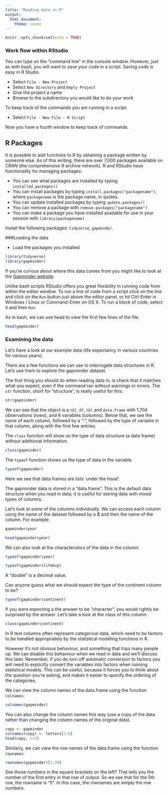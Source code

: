 ```yaml
---
title: "Reading data in R"
output: 
  html_document:
    theme: cosmo
---
```


```r
knitr::opts_chunk$set(echo = TRUE)
```

### Work flow within RStudio
You can type on the "command line" in the console window. However, just as with bash, you will want to save your code in a script. Saving code is easy in R Studio.

* Select `File - New Project  `
* Select `New Directory` and `Empty Project`  
* Give the project a name  
* Browse to the subdirectory you would like to do your work

To keep track of the commands you are running in a script:

* Select `File - New File - R Script`

Now you have a fourth window to keep track of commands.  

## R Packages

It is possible to add functions to R by
obtaining a package written by someone else. As of this writing, there
are over 7,000 packages available on CRAN (the comprehensive R archive
network). R and RStudio have functionality for managing packages:

* You can see what packages are installed by typing
  `installed.packages()`
* You can install packages by typing `install.packages("packagename")`,
  where `packagename` is the package name, in quotes.
* You can update installed packages by typing `update.packages()`
* You can remove a package with `remove.packages("packagename")`
* You can make a package you have installed available for use in your session with `library(packagename)`

Install the following packages: `tidyverse`, `gapminder`.

###Loading the data

* Load the packages you installed
```r
library(tidyverse)
library(gapminder)
```

If you're curious about where this data comes from you might like to
look at the [Gapminder website](http://www.gapminder.org/data/documentation/).

Unlike bash scripts RStudio offers you great flexibility in running code from within the editor
window. To run a line of code from a script click on the line and click on the `Run` button just above the editor panel, or hit Ctrl-Enter in Windows / Linux or Command-Enter on OS X. To run a block of code, select it and then `Run`.

As in bash, we can use head to view the first few lines of the file.

```r
head(gapminder)
```

### Examining the data

Let's have a look at our example
data (life expectancy in various countries for various years).

There are a few functions we can use to interrogate data structures in R. Let's use them to explore the gapminder dataset.

The first thing you should do when reading data in, is check that it matches what
you expect, even if the command ran without warnings or errors. The `str` function, short for "structure", is really useful for this:


```r
str(gapminder)
```

We can see that the object is a `tbl_df`, `tbl` and `data.frame` with 1,704 observations (rows),
and 6 variables (columns). Below that, we see the name of each column, followed
by a ":", followed by the type of variable in that column, along with the first
few entries.

The `class` function will show us the type of data structure (a data frame) without additional information.

```r
class(gapminder)
```

The `typeof` function shows us the type of data in the variable.

```r
typeof(gapminder)
```

Here we see that data frames are lists 'under the hood'.

The gapminder data is stored in a "data.frame". This is the default
data structure when you read in data; it is useful
for storing data with mixed types of columns.

Let's look at some of the columns individually. We can access each column using the name of the dataset followed by a $ and then the name of the column. For example:

```r
gapminder$year
```

```r
head(gapminder$year)
```

We can also look at the characteristics of the data in the column:

```r
typeof(gapminder$year)
```

```r
typeof(gapminder$lifeExp)
```

A "double" is a decimal value.

Can anyone guess what we should expect the type of the continent column to be?


```r
typeof(gapminder$continent)
```

If you were expecting a the answer to be "character", you would rightly be
surprised by the answer. Let's take a look at the class of this column:


```r
class(gapminder$continent)
```

In R text columns often represent
categorical data, which need to be factors to be handled appropriately by
the statistical modeling functions in R.

However it's not obvious behaviour, and something that trips many people up. We can
disable this behaviour when we read in data and we'll discuss this later.
Remember, if you do turn off automatic conversion to factors you will need to
explicitly convert the variables into factors when
running statistical models.
This can be useful, because it forces you to think about the
question you're asking, and makes it easier to specify the ordering of the categories.

We can view the column names
of the data.frame using the function `colnames`:


```r
colnames(gapminder)  
```

You can also change the column names this way (use a copy of the data rather than changing the column names of the original data).

```r
copy <- gapminder
colnames(copy) <- letters[1:6]
head(copy, n=3)
```


Similarly, we can view the row names
of the data.frame using the function `rownames`:


```r
rownames(gapminder)[1:20]
```

See those numbers in the square brackets on the left? That tells you
the number of the first entry in that row of output. So we see that
for the 5th row, the rowname is "5". In this case, the rownames are
simply the row numbers.

